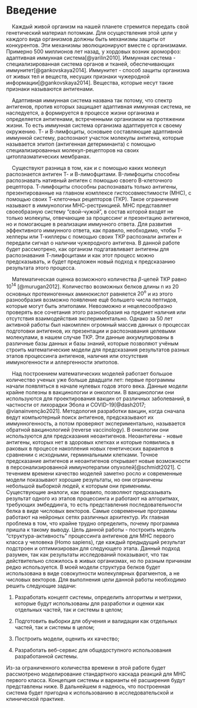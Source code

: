 # Введение

    Каждый живой организм на нашей планете стремится передать свой генетический материал потомкам. Для осуществления этой цели у каждого вида организмов должны быть механизмы защиты от конкурентов. Эти механизмы эволюционируют вместе с организмами. Примерно 500 миллионов лет назад, у хордовых возник ароморфоз: адаптивная иммунная система[@yarilin2010]. Иммунная система - специализированная система органов и тканей, обеспечивающих иммунитет[@gankovskaya2014]. Иммунитет - способ защиты организма от живых тел и веществ, несущих признаки чужеродной информации[@gankovskaya2014]. Вещества, которые несут такие признаки называются антигенами.

    Адаптивная иммунная система названа так потому, что спектр антигенов, против которых защищает адаптивная иммунная система, не наследуется, а формируется в процессе жизни организма и определяется антигенами, встреченными организмом на протяжении жизни. То есть иммунная система организма адаптируется к своему окружению. Т- и В-лимфоциты, основыее составляющие адаптивной иммунной систему, распознают участок молекулы антигена, которые называется эпитоп (антигенная детерминанта) с помощью специализированных молекул-рецепторов на своих цитоплазматических мембранах.

    Существуют разница в том, как и с помощью каких молекул распознается антиген Т- и В-лимофцитами. B-лимфоциты способны распознавать нативный антиген с помощью своего В-клеточного рецептора. Т-лимфоциты способны распознавать только антигены, презентированные на главном комплексе гистосовместимости (МНС), с помощью своих Т-клеточных рецепторов (ТКР). Такое ограничение называют в иммунологии МНС-рестрикцией. МНС представляет своеобразную систему "свой-чужой", в состав которой входят не только молекулы, отвечающие за процессинг и презентацию антигенов, но и помогающие в реализации иммунного ответа. Для развития эффективного иммунного ответа, как правило, необходимо, чтобы Т-хелперы или Т-киллеры с помощью своих ТКР распознали антиген и передали сигнал о наличии чужеродного антигена. В данной работе будет рассмотрено, как организм подгатавливает антигены для распознавания Т-лимфоцитами и как этот процесс можно предсказывать, и будет предложен новый подход к предсказанию результата этого процесса.

    Математическая оценка возможного количества $\beta$-цепей ТКР равно $10^{14}$ [@murugan2012]. Количество возможных белков длины n из 20 основных протеиногенных аминокислот равняется $20^n$ и из этого разнообразия возможно появление ещё большего числа пептидов, которые могут быть эпитопами. Невозможно и нецелесообразно проверять все сочетания этого разнообразия на предмет наличия или отсутствия взаимодействия экспериментально. Однако за 50 лет активной работы был накомплен огромный массив данных о процессах подготовки антигенов, их презентации и распознавания целевыми молекулами, в нашем случае ТКР. Эти данные аккумулированы в различные базы данных и базы знаний, которые позволяют учёным строить математические модели для предсказания результатов разных этапов процессинга антигенов, наличия или отсутствия иммуногенности и аллергенности эпитопов.

    Над построением математических моделей работает большое количество ученых уже больше двадцати лет: первые программы начали появляться в начале нулевых годов этого века. Данные модели крайне полезны в вакцинологии и онкологии. В вакцинологии они используются для проектирования вакцин от различных заболеваний, в частности от лихорадки Эбола и COVID-19[@dash2017; @vianainvenção2021]. Методология разработки вакцин, когда сначала ведут компьютерный поиск антигенов, предсказывают их иммунногенность, а потом проверяют экспериментально, называется обратной вакцинологией (reverse vaccinology). В онкологии они используются для предсказания неоантигенов. Неоантигены - новые антигены, которых нет в здоровых клетках и которые появились в раковых в процессе накопления новых генетических вариантов в сравнении с исходными, герминальными клетками. Точное предсказание антигенов и неоантигенов открывает новые возможности в персонализированной иммунотерапии опухолей[@schmidt2021]. С течением времени качество моделей заметно росло и современные модели показывают хорошие результаты, но они ограничены небольшой выборкой людей, к которым они применимы. Существующие аналоги, как правило, позволяют предсказывать результат одного из этапов процессинга и работают на алгоритмах, требующих эмбеддинга, то есть представления последовательности белка в виде числовых векторов. Самые современные программы работают на нейроных сетях различных архитектур. Их главная проблема в том, что крайне трудно определить, почему программа пришла к такому выводу. Цель данной работы - построить модель "структура-активность" процессинга антигенов для МНС первого класса у человека (Homo sapiens), где каждый предыдущий результат подстроен и оптимизирован для следующего этапа. Данный подход разумен, так как результаты исследований показывают, что так действительно сложилось в живых организмах, но по разным причинам редко используется. В моей модели структура белков будет использована в виде совокупности молекулярных фрагментов, а не числовых векторов. Для выполнения цели данной работы необходимо решить следующие задачи:

1.  Разработать концепт системы, определить алгоритмы и метрики, которые будут использованы для разработки и оценки как отдельных частей, так и системы в целом;

2.  Подготовить выборки для обучения и валидации как отдельных частей, так и системы в целом;

3.  Построить модели, оценить их качество;

4.  Разработать веб-сервис для общедоступного использования разработанной системы.

Из-за ограниченного количества времени в этой работе будет рассмотрено моделирование стандартного каскада реакций для МНС первого класса. Концепция системы и варианты её расширения будут представлены ниже. В дальнейшем я надеюсь, что построенная система будет пригодна к использованию в исследовательской и клинической практике.
